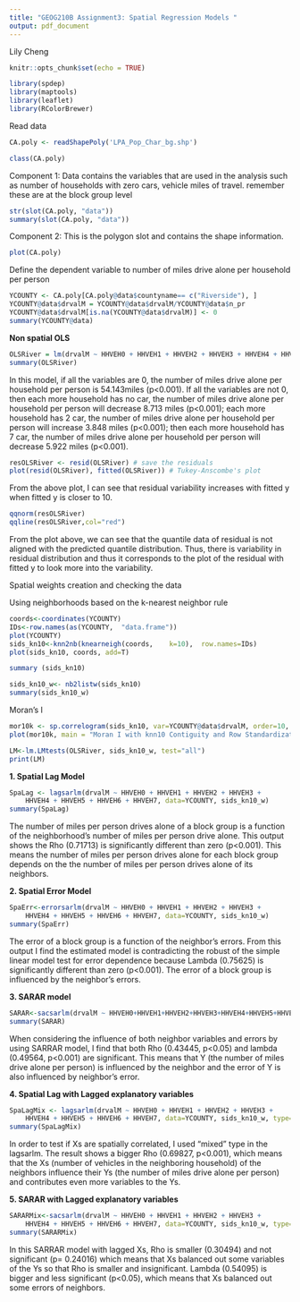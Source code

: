 ```yaml
---
title: "GEOG210B Assignment3: Spatial Regression Models "
output: pdf_document
---
```

Lily Cheng
```r
knitr::opts_chunk$set(echo = TRUE)
```

```r
library(spdep)
library(maptools)
library(leaflet)
library(RColorBrewer)
```
Read data
```r
CA.poly <- readShapePoly('LPA_Pop_Char_bg.shp')
```

```r
class(CA.poly)
```
Component 1: Data contains the variables that are used in the analysis such as number of households with zero cars, vehicle miles of travel.  remember these are at the block group level
```r
str(slot(CA.poly, "data"))
summary(slot(CA.poly, "data"))
```
Component 2:  This is the polygon slot and contains the shape information. 
```r
plot(CA.poly)
```

Define the dependent variable to number of miles drive alone per household per person
```r
YCOUNTY <- CA.poly[CA.poly@data$countyname== c("Riverside"), ]
YCOUNTY@data$drvalM = YCOUNTY@data$drvalM/YCOUNTY@data$n_pr
YCOUNTY@data$drvalM[is.na(YCOUNTY@data$drvalM)] <- 0
summary(YCOUNTY@data)
```

**Non spatial OLS **
```r
OLSRiver = lm(drvalM ~ HHVEH0 + HHVEH1 + HHVEH2 + HHVEH3 + HHVEH4 + HHVEH5 + HHVEH6 + HHVEH7, data=YCOUNTY@data)
summary(OLSRiver)
```
In this model, if all the variables are 0, the number of miles drive alone per household per person is 54.143miles (p<0.001). If all the variables are not 0, then each more household has no car, the number of miles drive alone per household per person will decrease 8.713 miles (p<0.001); each more household has 2 car, the number of miles drive alone per household per person will increase 3.848 miles (p<0.001); then each more household has 7 car, the number of miles drive alone per household per person will decrease 5.922 miles (p<0.001).

```r
resOLSRiver <- resid(OLSRiver) # save the residuals
plot(resid(OLSRiver), fitted(OLSRiver)) # Tukey-Anscombe's plot
```

From the above plot, I can see that residual variability increases with fitted y when fitted y is closer to 10. 

```r
qqnorm(resOLSRiver)
qqline(resOLSRiver,col="red")
```

From the plot above, we can see that the quantile data of residual is not aligned with the predicted quantile distribution. Thus, there is variability in residual distribution and thus it corresponds to the plot of the residual with fitted y to look more into the variability.

Spatial weights creation and checking the data

Using neighborhoods based on the k-nearest neighbor rule
```r
coords<-coordinates(YCOUNTY)	
IDs<-row.names(as(YCOUNTY,	"data.frame"))	
plot(YCOUNTY)
sids_kn10<-knn2nb(knearneigh(coords,	k=10),	row.names=IDs)	
plot(sids_kn10, coords, add=T)
```
```r
summary (sids_kn10)
```
```r
sids_kn10_w<- nb2listw(sids_kn10)
summary(sids_kn10_w)
```
Moran's I
```r
mor10k <- sp.correlogram(sids_kn10, var=YCOUNTY@data$drvalM, order=10, method="I", zero.policy=TRUE)  # need zero policy because some polygons are not connected
plot(mor10k, main = "Moran I with knn10 Contiguity and Row Standardization")
```
```r
LM<-lm.LMtests(OLSRiver, sids_kn10_w, test="all")
print(LM)
```


**1. Spatial Lag Model **
```r
SpaLag <- lagsarlm(drvalM ~ HHVEH0 + HHVEH1 + HHVEH2 + HHVEH3 + 
    HHVEH4 + HHVEH5 + HHVEH6 + HHVEH7, data=YCOUNTY, sids_kn10_w)
summary(SpaLag)
```
The number of miles per person drives alone of a block group is a function of the neighborhood's number of miles per person drive alone. This	output	shows	the	Rho (0.71713)	is	significantly	different	than	zero (p<0.001).	This	means	the number of miles per person drives alone	for	each block group	depends	on	the	the number of miles per person drives alone	of its neighbors. 

**2. Spatial Error Model **
```r
SpaErr<-errorsarlm(drvalM ~ HHVEH0 + HHVEH1 + HHVEH2 + HHVEH3 + 
    HHVEH4 + HHVEH5 + HHVEH6 + HHVEH7, data=YCOUNTY, sids_kn10_w)
summary(SpaErr)
```
The error of a block group is a function of the neighbor's errors. From this output I find the estimated model is contradicting the robust of the simple linear model test for error dependence because Lambda (0.75625) is significantly different than zero (p<0.001). The error of a block group is influenced by the neighbor's errors.

**3. SARAR model **
```r
SARAR<-sacsarlm(drvalM ~ HHVEH0+HHVEH1+HHVEH2+HHVEH3+HHVEH4+HHVEH5+HHVEH6+HHVEH7, data=YCOUNTY, sids_kn10_w)
summary(SARAR)
```
When considering the influence of both neighbor variables and errors by using SARRAR model, I find that both Rho (0.43445, p<0.05) and lambda (0.49564, p<0.001) are significant. This means that Y (the number of miles drive alone per person) is influenced by the neighbor and the error of Y is also influenced by neighbor's error.

**4. Spatial Lag with Lagged explanatory variables **
```r
SpaLagMix <- lagsarlm(drvalM ~ HHVEH0 + HHVEH1 + HHVEH2 + HHVEH3 + 
    HHVEH4 + HHVEH5 + HHVEH6 + HHVEH7, data=YCOUNTY, sids_kn10_w, type="mixed")
summary(SpaLagMix)
```
In order to test if Xs are spatially correlated, I used "mixed" type in the lagsarlm. The result shows a bigger Rho (0.69827, p<0.001), which means that the Xs (number of vehicles in the neighboring household) of the neighbors influence their Ys (the number of miles drive alone per person) and contributes even more variables to the Ys. 

**5. SARAR with Lagged explanatory variables **   
```r
SARARMix<-sacsarlm(drvalM ~ HHVEH0 + HHVEH1 + HHVEH2 + HHVEH3 + 
    HHVEH4 + HHVEH5 + HHVEH6 + HHVEH7, data=YCOUNTY, sids_kn10_w, type= "sacmixed")
summary(SARARMix)
```
In this SARRAR model with lagged Xs, Rho is smaller (0.30494) and not significant (p= 0.24016) which means that Xs balanced out some variables of the Ys so that Rho is smaller and insignificant. Lambda (0.54095) is bigger and less significant (p<0.05), which means that Xs balanced out some errors of neighbors.
